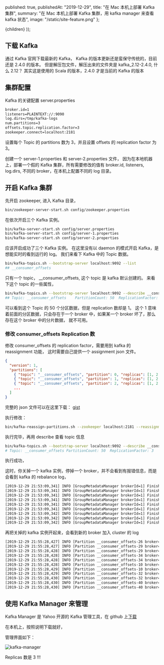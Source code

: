 
  published: true,
  publishedAt: "2019-12-29",
  title: "在 Mac 本机上部署 Kafka 集群",
  summary: "在 Mac 本机上部署 Kafka 集群，用 kafka manager 来查看 kafka 状态",
  image: "/static/site-feature.png"
};

  <BlogPost path={router.pathname} meta={meta}>
    {children}
  </BlogPost>
));

## 下载 Kafka

通过 Kafka 官网下载最新的 Kafka， Kafka 的版本更新还是蛮保守传统的，目前还是 2.4.0 的版本。 但是解压包文件，解压出来的文件夹是 kafka_2.12-2.4.0, 什么 2.12？
其实这是使用的 Scala 的版本，2.4.0 才是当前的 Kafka 的版本

## 集群配置

Kafka 的关键配置 server.properties

```xml
broker.id=1
listeners=PLAINTEXT://:9090
log.dirs=/tmp/kafka-logs
num.partitions=3
offsets.topic.replication.factor=3
zookeeper.connect=localhost:2181
```

设置每个 Topic 的 partitions 数为 3，并且设置 offsets 的 replication factor 为 3。

创建一个 server-1.properties 和 server-2.properties 文件， 因为在本地机器上，部署一个假的 Kafka 集群，所有需要修改的值有 broker.id, listeners, log.dirs,
不同的 broker，在本机上配置不同的 log 目录。

## 开启 Kafka 集群

先开启 zookeeper, 进入 Kafka 目录，

```bash
bin/zookeeper-server-start.sh config/zookeeper.properties
```

在依次开启三个 Kafka 实例。

```bash
bin/kafka-server-start.sh config/server.properties
bin/kafka-server-start.sh config/server-1.properties
bin/kafka-server-start.sh config/server-2.properties
```

应该开启成功了三个 Kafka 实例。 在这里没有以 daemon 的模式开启 Kafka，是想能实时的看到运行的 log。 我们来看下 Kafka 中的 Topic 数据。

```bash
bin/kafka-topics.sh --bootstrap-server localhost:9092 --list
## __consumer_offsets
```

只有一个 topic， \_\_consumer_offsets, 这个 topic 是 kafka 默认创建的。 来看下这个 topic 的一些属性，

```bash
bin/kafka-topics.sh --bootstrap-server localhost:9092 --describe __consumber_offsets
## Topic: __consumer_offsets	PartitionCount: 50	ReplicationFactor: 1	Configs: compression.type=producer,cleanup.policy=compact,segment.bytes=104857600
```

可以看到这个 Topic 的 50 个分区数据，但是 replication 数却是 1。 这个 1 意味着前面的分区数据，只会存在于一个 broker 中，如果某一个 broker 坏了，那么存在这个 broker 中的分片数据，
就不可用。

### 修改 consumer_offsets Replication 数

修改 consumer_offsets 的 replication factor，需要用到 kafka 的 reassignment 功能， 这时需要自己提供一个 assignment json 文件。

```json
{
  "version": 1,
  "partitions": [
    { "topic": "__consumer_offsets", "partition": 0, "replicas": [1, 2, 3] },
    { "topic": "__consumer_offsets", "partition": 1, "replicas": [1, 2, 3] },
    { "topic": "__consumer_offsets", "partition": 2, "replicas": [1, 2, 3] },
    ...
  ]
}
```

完整的 json 文件可以在这里下载： [gist](https://gist.github.com/jun1st/31aaf1ebe6c93c4a11079073512a9c30)

执行修改：

```bash
bin/kafka-reassign-partitions.sh --zookeeper localhost:2181 --reassignment-json-file __consumer_offsets.json --execute
```

执行完毕，再用 describe 查看 topic 信息

```bash
bin/kafka-topics.sh --bootstrap-server localhost:9092 --describe __consumber_offsets
# Topic: __consumer_offsets	PartitionCount: 50	ReplicationFactor: 3	Configs: compression.type=producer,cleanup.policy=compact,segment.bytes=104857600
```

执行成功，

这时，你关掉一个 kafka 实例，停掉一个 broker，并不会看到有报错信息，而是会看到 kafka 的 rebalance log，

```bash
[2019-12-29 21:53:09,341] INFO [GroupMetadataManager brokerId=1] Finished loading offsets and group metadata from __consumer_offsets-23 in 0 milliseconds. (kafka.coordinator.group.GroupMetadataManager)
[2019-12-29 21:53:09,341] INFO [GroupMetadataManager brokerId=1] Finished loading offsets and group metadata from __consumer_offsets-26 in 0 milliseconds. (kafka.coordinator.group.GroupMetadataManager)
[2019-12-29 21:53:09,341] INFO [GroupMetadataManager brokerId=1] Finished loading offsets and group metadata from __consumer_offsets-29 in 0 milliseconds. (kafka.coordinator.group.GroupMetadataManager)
[2019-12-29 21:53:09,341] INFO [GroupMetadataManager brokerId=1] Finished loading offsets and group metadata from __consumer_offsets-32 in 0 milliseconds. (kafka.coordinator.group.GroupMetadataManager)
[2019-12-29 21:53:09,341] INFO [GroupMetadataManager brokerId=1] Finished loading offsets and group metadata from __consumer_offsets-35 in 0 milliseconds. (kafka.coordinator.group.GroupMetadataManager)
[2019-12-29 21:53:09,341] INFO [GroupMetadataManager brokerId=1] Finished loading offsets and group metadata from __consumer_offsets-38 in 0 milliseconds. (kafka.coordinator.group.GroupMetadataManager)
[2019-12-29 21:53:09,342] INFO [GroupMetadataManager brokerId=1] Finished loading offsets and group metadata from __consumer_offsets-41 in 1 milliseconds. (kafka.coordinator.group.GroupMetadataManager)
[2019-12-29 21:53:09,342] INFO [GroupMetadataManager brokerId=1] Finished loading offsets and group metadata from __consumer_offsets-44 in 0 milliseconds. (kafka.coordinator.group.GroupMetadataManager)
[2019-12-29 21:53:09,342] INFO [GroupMetadataManager brokerId=1] Finished loading offsets and group metadata from __consumer_offsets-47 in 0 milliseconds. (kafka.coordinator.group.GroupMetadataManager)
```

再把关掉的 kafka 实例开起来，会看到新的 broker 加入 cluster 的 log

```bash
[2019-12-29 21:55:28,427] INFO [Partition __consumer_offsets-26 broker=1] ISR updated to [2,1,3] and zkVersion updated to [11] (kafka.cluster.Partition)
[2019-12-29 21:55:28,427] INFO [Partition __consumer_offsets-29 broker=1] Expanding ISR from 2,1 to 2,1,3 (kafka.cluster.Partition)
[2019-12-29 21:55:28,428] INFO [Partition __consumer_offsets-29 broker=1] ISR updated to [2,1,3] and zkVersion updated to [11] (kafka.cluster.Partition)
[2019-12-29 21:55:28,428] INFO [Partition __consumer_offsets-34 broker=1] Expanding ISR from 1,2 to 1,2,3 (kafka.cluster.Partition)
[2019-12-29 21:55:28,428] INFO [Partition __consumer_offsets-34 broker=1] ISR updated to [1,2,3] and zkVersion updated to [8] (kafka.cluster.Partition)
[2019-12-29 21:55:28,428] INFO [Partition __consumer_offsets-10 broker=1] Expanding ISR from 1,2 to 1,2,3 (kafka.cluster.Partition)
[2019-12-29 21:55:28,429] INFO [Partition __consumer_offsets-10 broker=1] ISR updated to [1,2,3] and zkVersion updated to [8] (kafka.cluster.Partition)
[2019-12-29 21:55:28,429] INFO [Partition __consumer_offsets-32 broker=1] Expanding ISR from 2,1 to 2,1,3 (kafka.cluster.Partition)
[2019-12-29 21:55:28,430] INFO [Partition __consumer_offsets-32 broker=1] ISR updated to [2,1,3] and zkVersion updated to [11] (kafka.cluster.Partition)
[2019-12-29 21:55:28,430] INFO [Partition __consumer_offsets-40 broker=1] Expanding ISR from 1,2 to 1,2,3 (kafka.cluster.Partition)
[2019-12-29 21:55:28,430] INFO [Partition __consumer_offsets-40 broker=1] ISR updated to [1,2,3] and zkVersion updated to [8] (kafka.cluster.Partition)
```

## 使用 Kafka Manager 来管理

Kafka Manager 是 Yahoo 开源的 Kafka 管理工具，在 github 上[下载](https://github.com/yahoo/kafka-manager)

在本机上，按照说明下载就好，

管理界面如下：

![kafka-manager](/posts/kafka-manager.png)

Replicas 数是 3 !!!
